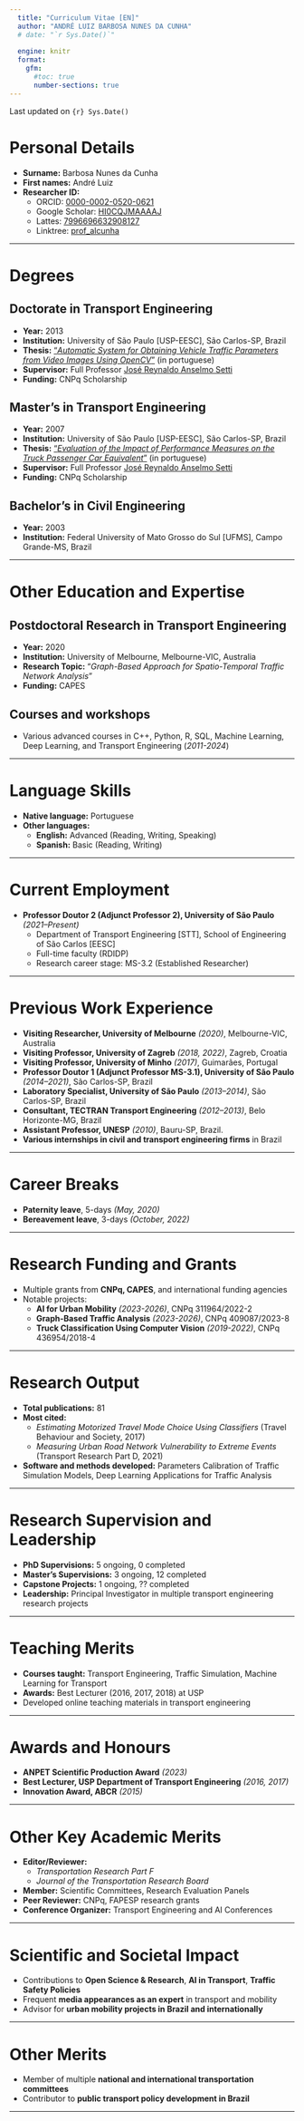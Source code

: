 ```yaml
---
  title: "Curriculum Vitae [EN]"
  author: "ANDRÉ LUIZ BARBOSA NUNES DA CUNHA"
  # date: "`r Sys.Date()`"
  
  engine: knitr
  format: 
    gfm:
      #toc: true
      number-sections: true
---
```

<!-- **ANDRÉ LUIZ BARBOSA NUNES DA CUNHA** -->

Last updated on `{r} Sys.Date()`

# Personal Details

- **Surname:** Barbosa Nunes da Cunha  
- **First names:** André Luiz 
- **Researcher ID:** 
    - ORCID: [0000-0002-0520-0621](https://orcid.org/0000-0002-0520-0621)
    - Google Scholar: [HI0CQJMAAAAJ](https://scholar.google.com.br/citations?user=HI0CQJMAAAAJ&hl=en)
    - Lattes: [7996696632908127](http://lattes.cnpq.br/7996696632908127)
    - Linktree: [prof_alcunha](https://linktr.ee/prof_alcunha)


---

# Degrees

## **Doctorate in Transport Engineering**  
- **Year:** 2013  
- **Institution:** University of São Paulo [USP-EESC], São Carlos-SP, Brazil  
- **Thesis:** ["*Automatic System for Obtaining Vehicle Traffic Parameters from Video Images Using OpenCV*"](https://doi.org/10.11606/T.18.2013.tde-19112013-165611) (in portuguese)
- **Supervisor:** Full Professor [José Reynaldo Anselmo Setti]( http://lattes.cnpq.br/1214389619505648)  
- **Funding:** CNPq Scholarship  

## **Master's in Transport Engineering**  
- **Year:** 2007  
- **Institution:** University of São Paulo [USP-EESC], São Carlos-SP, Brazil  
- **Thesis:** ["*Evaluation of the Impact of Performance Measures on the Truck Passenger Car Equivalent*"](https://doi.org/10.11606/D.18.2007.tde-27112007-094400) (in portuguese)
- **Supervisor:** Full Professor [José Reynaldo Anselmo Setti]( http://lattes.cnpq.br/1214389619505648)
- **Funding:** CNPq Scholarship  

## **Bachelor’s in Civil Engineering**  
- **Year:** 2003  
- **Institution:** Federal University of Mato Grosso do Sul [UFMS], Campo Grande-MS, Brazil

---

# Other Education and Expertise

## **Postdoctoral Research in Transport Engineering**  
- **Year:** 2020  
- **Institution:** University of Melbourne, Melbourne-VIC, Australia  
- **Research Topic:** "*Graph-Based Approach for Spatio-Temporal Traffic Network Analysis*"
- **Funding:** CAPES  

## **Courses and workshops**
- Various advanced courses in C++, Python, R, SQL, Machine Learning, Deep Learning, and Transport Engineering (*2011-2024*)  

---

# Language Skills

- **Native language:** Portuguese  
- **Other languages:**  
  - **English:** Advanced (Reading, Writing, Speaking)  
  - **Spanish:** Basic (Reading, Writing)  

---

# Current Employment

- **Professor Doutor 2 (Adjunct Professor 2), University of São Paulo** *(2021–Present)*  
  - Department of Transport Engineering [STT], School of Engineering of São Carlos [EESC]
  - Full-time faculty (RDIDP)  
  - Research career stage: MS-3.2 (Established Researcher)  

---

# Previous Work Experience

- **Visiting Researcher, University of Melbourne** *(2020)*, Melbourne-VIC, Australia  
- **Visiting Professor, University of Zagreb** *(2018, 2022)*, Zagreb, Croatia  
- **Visiting Professor, University of Minho** *(2017)*, Guimarães, Portugal  
- **Professor Doutor 1 (Adjunct  Professor MS-3.1), University of São Paulo** *(2014–2021)*, São Carlos-SP, Brazil  
- **Laboratory Specialist, University of São Paulo** *(2013–2014)*, São Carlos-SP, Brazil  
- **Consultant, TECTRAN Transport Engineering** *(2012–2013)*, Belo Horizonte-MG, Brazil  
- **Assistant Professor, UNESP** *(2010)*, Bauru-SP, Brazil.  
- **Various internships in civil and transport engineering firms** in Brazil

---

# Career Breaks

- **Paternity leave**, 5-days *(May, 2020)*
- **Bereavement leave**, 3-days *(October, 2022)*


---

# Research Funding and Grants

- Multiple grants from **CNPq, CAPES**, and international funding agencies  
- Notable projects:  
  - **AI for Urban Mobility** *(2023-2026)*, CNPq 311964/2022-2
  - **Graph-Based Traffic Analysis** *(2023-2026)*, CNPq 409087/2023-8    
  - **Truck Classification Using Computer Vision** *(2019-2022)*, CNPq 436954/2018-4   

---

# Research Output

- **Total publications:** 81  
- **Most cited:**  
  - *Estimating Motorized Travel Mode Choice Using Classifiers* (Travel Behaviour and Society, 2017)  
  - *Measuring Urban Road Network Vulnerability to Extreme Events* (Transport Research Part D, 2021)  
- **Software and methods developed:** Parameters Calibration of Traffic Simulation Models, Deep Learning Applications for Traffic Analysis  
<!-- - **Patents:** Pending on AI-based traffic monitoring system   -->


<!-- ## Journal -->
<!-- 1. 2023 Oliveira, G.J.; Lavieri, P.S.; CUNHA, A.L., “Integrating a non-gridded space representation into a graph neural networks model for citywide short-term crash risk prediction”, Urban Informatics, v.2, n.7, 2023. [DOI: 10.1007/s44212-023-00032-6](https://doi.org/10.1007/s44212-023-00032-6) -->

<!-- 1. 2023 Fleury, M.P.; Kamakura, G.K.; Pitombo, C.S.; CUNHA, A.L.B.N. ; Silva, J.L., “Prediction of non-woven geotextiles’ reduction factors for damage caused by the drop of backfill materials”, Geotextiles and Geomembranes, n.1, p. 1 – 11, 2023. [DOI: 10.1016/j.geotexmem.2023.05.004](https://doi.org/10.1016/j.geotexmem.2023.05.004) -->

<!-- 1. 2022 Silva, F.A.; Bessa Jr, J.E.; Costa, A.L.; CUNHA, A.L. ; Velho, D.M.C., “Analysis of no-passing zones to assess the level of service on two-lane rural highways in Brazil”, Case Studies on Transport Policy, v. 10, n.1, p. 248 – 256, 2022. [DOI: 10.1016/j.cstp.2021.12.006](https://doi.org/10.1016/j.cstp.2021.12.006) -->

<!-- 1. 2021 Morelli, A.B.; CUNHA, A.L., “Measuring urban road network vulnerability to extreme events: an application for floods”, Transportation Research Part D: Transport and Environment,, v. 93, p. 1 – 11, 2021. [DOI: 10.1016/j.trd.2021.102770] -->

<!-- 1. 2021 Morelli, A.B.; CUNHA, A.L., “Verifying the vulnerability in transport networks: a graph theory approach”, Transportes, v. 29, n. 1, p. 161 - 172, 2021. [DOI: 10.14295/transportes.v29i1.2250] -->

<!-- 1. 2020 Martins, D.O.; Oliveira, G.J.M.; Moraes, F.R.; Silva, I.; CUNHA, A. L., “Geomatics data management system”, Revista Brasileira de Geomatica, v.8, p.056 - 069. [DOI: 10.3895/rbgeo.v8n1.10141] -->

<!-- 1. 2017 Lindner, A.; Pitombo, C.S.; CUNHA, A.L., “Estimating motorized travel mode choice using classifiers: An application for high-dimensional multicollinear data”, Travel Behaviour and Society, v.6, p.100 - 109. [DOI: 10.1016/j.tbs.2016.08.003] -->

<!-- 1. 2016 Andrade, G. R.; Pitombo, C.; CUNHA, A.L. ; Setti, J.R., “A Model for Estimating Free-Flow Speed on Brazilian Expressways”, Transportation Research Procedia, v.15, p.378-388. [DOI:10.1016/j.trpro.2016.06.032] -->

<!-- ## Chapter -->
<!-- 1. 2011 CUNHA, A.L. ; Setti, J.R., “Truck Equivalence Factors for Divided, Multilane Highways in Brazil”, In: 6th International Symposium on Highway Capacity and Quality of Service, Stockholm. Procedia Social and Behavioral Sciences, v.16. p.248-258. [DOI:10.1016/j.sbspro.2011.04.447] -->

<!-- 2. 2009 CUNHA, A.L. ; Bessa Junior, J.E.; Setti, J.R. , “Genetic Algorithm for the Calibration of Vehicle Performance Models of Microscopic Traffic Simulators”, In: Artificial Intelligence in Transportation and Urban Mobility (AITUM), 2009, Aveiro, Portugal. Lecture Notes in Computer Science: Progress in Artificial Intelligence, Berlin: Springer, v.5816. p.3 - 14. [DOI: 10.1007/978-3-642-04686-5 1] -->

<!-- ## Open Access -->
<!-- 1. 2024 Morelli, A.B.; CUNHA, A.L., “Incorporating Competition into Dual Accessibility Assessment: The Competitive Equilibrium Method”, In: arXiv. [arxiv.org/abs/2403.04879] -->

<!-- 2. 2023 Morelli, A.B.; CUNHA, A.L., “Resilience in Highways: Proposal of Roadway Redundancy Indicators and Application in Segments of the Brazilian Network”, In: arXiv. [arxiv.org/abs/2312.00731] -->

<!-- 3. 2023 Morelli, A.B.; Fiedler, A.C.; CUNHA, A.L., “A database of formal jobs georeferenced in Brazilian cities” (In portuguese), In: arXiv. [arxiv.org/abs/2303.09602] -->

<!-- 4. 2022 Marcomini, L.A.; CUNHA, A.L., “Truck Axle Detection with Convolution Neural Networks”, In: arXiv. [arxiv.org/abs/2204.01868] -->

<!-- 5. 2020 Morelli, A.B.; CUNHA, A.L., “Measuring urban resilience: a road network-oriented method”, In: arXiv. <arxiv.org/abs/1912.01739> -->

<!-- 6. 2018 Marcomini, L.A.; CUNHA, A.L., “A Comparison between Background Modelling Methods for -->
<!-- Vehicle Segmentation in Highway Traffic Videos”, In: arXiv. <arxiv.org/abs/1810.02835> -->


---

# Research Supervision and Leadership

- **PhD Supervisions:** 5 ongoing, 0 completed  
- **Master’s Supervisions:** 3 ongoing, 12 completed  
- **Capstone Projects:** 1 ongoing, ?? completed
- **Leadership:** Principal Investigator in multiple transport engineering research projects  

---

# Teaching Merits

- **Courses taught:** Transport Engineering, Traffic Simulation, Machine Learning for Transport  
- **Awards:** Best Lecturer (2016, 2017, 2018) at USP  
- Developed online teaching materials in transport engineering  

---

# Awards and Honours

- **ANPET Scientific Production Award** *(2023)*  
- **Best Lecturer, USP Department of Transport Engineering** *(2016, 2017)*  
- **Innovation Award, ABCR** *(2015)*  

---

# Other Key Academic Merits

- **Editor/Reviewer:**  
  - *Transportation Research Part F*  
  - *Journal of the Transportation Research Board*  
- **Member:** Scientific Committees, Research Evaluation Panels  
- **Peer Reviewer:** CNPq, FAPESP research grants  
- **Conference Organizer:** Transport Engineering and AI Conferences  

---

# Scientific and Societal Impact

- Contributions to **Open Science & Research**, **AI in Transport**, **Traffic Safety Policies**  
- Frequent **media appearances as an expert** in transport and mobility  
- Advisor for **urban mobility projects in Brazil and internationally**  

---

# Other Merits

- Member of multiple **national and international transportation committees**  
- Contributor to **public transport policy development in Brazil**  

---

<!-- # Appendices -->

<!-- - **Full list of publications available upon request**   -->
<!-- - **Links to open-access articles provided**   -->

